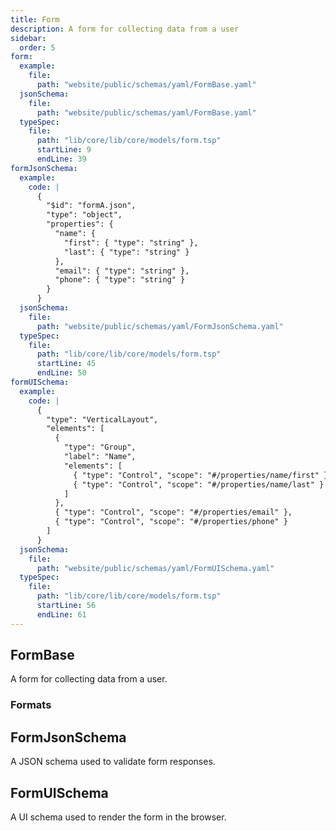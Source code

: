```yaml
---
title: Form
description: A form for collecting data from a user
sidebar:
  order: 5
form:
  example:
    file:
      path: "website/public/schemas/yaml/FormBase.yaml"
  jsonSchema:
    file:
      path: "website/public/schemas/yaml/FormBase.yaml"
  typeSpec:
    file:
      path: "lib/core/lib/core/models/form.tsp"
      startLine: 9
      endLine: 39
formJsonSchema:
  example:
    code: |
      {
        "$id": "formA.json",
        "type": "object",
        "properties": {
          "name": {
            "first": { "type": "string" },
            "last": { "type": "string" }
          },
          "email": { "type": "string" },
          "phone": { "type": "string" }
        }
      }
  jsonSchema:
    file:
      path: "website/public/schemas/yaml/FormJsonSchema.yaml"
  typeSpec:
    file:
      path: "lib/core/lib/core/models/form.tsp"
      startLine: 45
      endLine: 50
formUISchema:
  example:
    code: |
      {
        "type": "VerticalLayout",
        "elements": [
          {
            "type": "Group",
            "label": "Name",
            "elements": [
              { "type": "Control", "scope": "#/properties/name/first" },
              { "type": "Control", "scope": "#/properties/name/last" }
            ]
          },
          { "type": "Control", "scope": "#/properties/email" },
          { "type": "Control", "scope": "#/properties/phone" }
        ]
      }
  jsonSchema:
    file:
      path: "website/public/schemas/yaml/FormUISchema.yaml"
  typeSpec:
    file:
      path: "lib/core/lib/core/models/form.tsp"
      startLine: 56
      endLine: 61
---
```



## FormBase

A form for collecting data from a user.

<SchemaTable spec={frontmatter.form} />

### Formats

<SchemaFormatTabs
  example={frontmatter.form.example}
  jsonSchema={frontmatter.form.jsonSchema}
  typeSpec={frontmatter.form.typeSpec}
/>

## FormJsonSchema

A JSON schema used to validate form responses.

<SchemaFormatTabs
  example={frontmatter.formJsonSchema.example}
  jsonSchema={frontmatter.formJsonSchema.jsonSchema}
  typeSpec={frontmatter.formJsonSchema.typeSpec}
/>

## FormUISchema

A UI schema used to render the form in the browser.

<SchemaFormatTabs
  example={frontmatter.formUISchema.example}
  jsonSchema={frontmatter.formUISchema.jsonSchema}
  typeSpec={frontmatter.formUISchema.typeSpec}
/>
